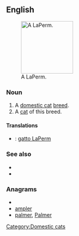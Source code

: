 ==English==
[[File:Laperm LH blacktabby white.jpg|thumb|140px|right|A LaPerm.]]
===Noun===
{{en-noun}}

# A [[domestic cat]] [[breed]].
# A [[cat]] of this breed.
====Translations====
{{checktrans-top}}
* {{ttbc|it}}: [[gatto LaPerm]]
{{trans-mid}}
{{trans-bottom}}

===See also===
* {{pedia}}
* {{commonslite|Category:LaPerm}}

===Anagrams===
* {{alphagram|aelmpr}}
* [[ampler#English|ampler]]
* [[palmer#English|palmer]], [[Palmer#English|Palmer]]


[[Category:Domestic cats]]